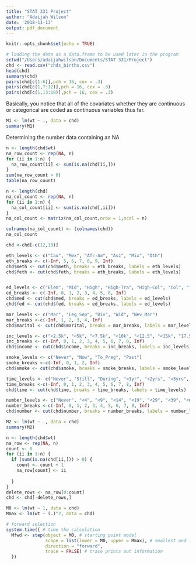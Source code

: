 ```yaml
---
title: "STAT 331 Project"
author: "Adaijah Wilson"
date: '2018-11-13'
output: pdf_document
---
```


```r
knitr::opts_chunk$set(echo = TRUE)
```


```r
# loading the data as a data.frame to be used later in the program
setwd("/Users/adaijahwilson/Documents/STAT 331/Project") 
chd <- read.csv("chds_births.csv") 
head(chd)
summary(chd)
pairs(chd[c(1:6)],pch = 16, cex = .3)
pairs(chd[c(1,7:12)],pch = 16, cex = .3)
pairs(chd[c(1,13:18)],pch = 16, cex = .3)
```

Basically, you notice that all of the covariates whether they are continuous or categorical are coded as continuous variables thus far.
```r
M1 <- lm(wt ~ ., data = chd)
summary(M1)
```

Determining the number data containing an NA
```r
n <- length(chd$wt)
na_row_count <- rep(NA, n)
for (ii in 1:n) {
  na_row_count[ii] <- sum(is.na(chd[ii,]))
}
sum(na_row_count > 0)
table(na_row_count)
```
```r
n <- length(chd)
na_col_count <- rep(NA, n)
for (ii in 1:n) {
  na_col_count[ii] <- sum(is.na(chd[,ii]))
}
na_col_count <- matrix(na_col_count,nrow = 1,ncol = n)

colnames(na_col_count) <- (colnames(chd))
na_col_count
```

```r
chd <-chd[-c(12,13)]
```


```r
eth_levels <- c("Cau", "Mex", "Afr-Am", "Asi", "Mix", "Oth")
eth_breaks <- c(-Inf, 5, 6, 7, 8, 9, Inf) 
chd$meth <- cut(chd$meth, breaks = eth_breaks, labels = eth_levels)
chd$feth <- cut(chd$feth, breaks = eth_breaks, labels = eth_levels)


ed_levels <- c("Elem", "Mid", "High", "High-Tra", "High-Col", "Col", "Tra", "High-Unc")
ed_breaks <- c(-Inf, 0, 1, 2, 3, 4, 5, 6, Inf)
chd$med <- cut(chd$med, breaks = ed_breaks, labels = ed_levels)
chd$fed <- cut(chd$fed, breaks = ed_breaks, labels = ed_levels)

mar_levels <- c("Mar", "Leg_Sep", "Div", "Wid", "Nev_Mar")
mar_breaks <-c(-Inf, 1, 2, 3, 4, Inf)
chd$marital <- cut(chd$marital, breaks = mar_breaks, labels = mar_levels)

inc_levels <- c("<2.5k", "<5k", "<7.5k", "<10k", "<12.5", "<15k", "17.5k", "<20k", "<22.5k", ">22.5k" )
inc_breaks <- c(-Inf, 0, 1, 2, 3, 4, 5, 6, 7, 8, Inf)
chd$income <- cut(chd$income, breaks = inc_breaks, labels = inc_levels)

smoke_levels <- c("Never", "Now", "To_Preg", "Past")
smoke_breaks <-c(-Inf, 0, 1, 2, Inf)
chd$smoke <- cut(chd$smoke, breaks = smoke_breaks, labels = smoke_levels)

time_levels <- c("Never", "Still", "During", "<1yr", "<2yrs", "<3yrs", "<4yrs", "<9yrs", ">10yrs", "Unk")
time_breaks <-c(-Inf, 0, 1, 2, 3, 4, 5, 6, 7, 8, Inf)
chd$time <- cut(chd$time, breaks = time_breaks, labels = time_levels)

number_levels <- c("Never", "<4", "<9", "<14", "<19", "<29", "<39", "<60", ">60", "Unk")
number_breaks <-c(-Inf, 0, 1, 2, 3, 4, 5, 6, 7, 8, Inf)
chd$number <- cut(chd$number, breaks = number_breaks, labels = number_levels)

```

```r
M2 <- lm(wt ~ ., data = chd)
summary(M2)
```
```r
n <- length(chd$wt)
na_row <- rep(NA, n)
count <- 0
for (ii in 1:n) {
  if (sum(is.na(chd[ii,])) > 0) {
    count <- count + 1
    na_row[count] <- ii
    
  }
}
delete_rows <- na_row[0:count]
chd <- chd[-delete_rows,]
```

```r
M0 <- lm(wt ~ 1, data = chd)
Mmax <- lm(wt ~ (.)^2, data = chd)

# forward selection
system.time({ # time the calculation
  Mfwd <- step(object = M0, # starting point model
               scope = list(lower = M0, upper = Mmax), # smallest and largest model
               direction = "forward",
               trace = FALSE) # trace prints out information
  })
```

